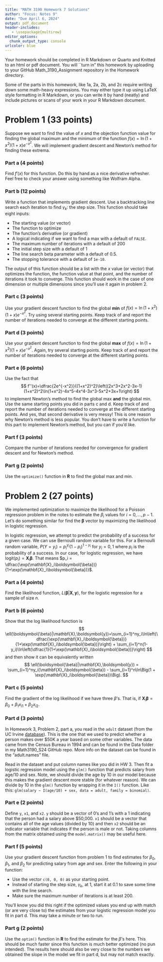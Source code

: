 ```yaml
---
title: "MATH 3190 Homework 7 Solutions"
author: "Focus: Notes 9"
date: "Due April 6, 2024"
output: pdf_document
header-includes:
   - \usepackage{multirow}
editor_options: 
  chunk_output_type: console
urlcolor: blue
---
```


Your homework should be completed in R Markdown or Quarto and Knitted to an html or pdf document. You will ``turn in" this homework by uploading to your GitHub Math_3190_Assignment repository in the Homework directory.

Some of the parts in this homework, like 1a, 2a, 2b, and 2c require writing down some math-heavy expressions. You may either type it up using LaTeX style formatting in R Markdown, or you can write it by hand (neatly) and include pictures or scans of your work in your R Markdown document. 

# Problem 1 (33 points)

Suppose we want to find the value of $x$ and the objection function value for finding the global maximum and the minimum of the function $f(x)=\ln(1+x^2)(1+x)e^{-x^2}$. We will implement gradient descent and Newton's method for finding these extrema.

### Part a (4 points)
Find $f'(x)$ for this function. Do this by hand as a nice derivative refresher. Feel free to check your answer using something like Wolfram Alpha. 


### Part b (12 points)
Write a function that implements gradient descent. Use a backtracking line search each iteration to find $\gamma_k$: the step size. This function should take eight inputs: 

* The starting value (or vector)
* The function to optimize
* The function's derivative (or gradient)
* A logical indicating if we want to find a max with a default of `FALSE`.
* The maximum number of iterations with a default of 200
* The initial step size with a default of 1
* The line search beta parameter with a default of 0.5.
* The stopping tolerance with a default of `1e-10`. 

The output of this function should be a list with the $x$ value (or vector) that optimizes the function, the function value at that point, and the number of iterations it took to converge. This function should work in the case of one dimension or multiple dimensions since you'll use it again in problem 2.


### Part c (3 points)
Use your gradient descent function to find the global **min** of $f(x)=\ln(1+x^2)(1+x)e^{-x^2}$. Try using several starting points. Keep track of and report the number of iterations needed to converge at the different starting points.


### Part d (3 points)
Use your gradient descent function to find the global **max** of $f(x)=\ln(1+x^2)(1+x)e^{-x^2}$. Again, try several starting points. Keep track of and report the number of iterations needed to converge at the different starting points.


### Part e (6 points)
Use the fact that
$$
f''(x)=\dfrac{2e^{-x^2}}{(1+x^2)^2}\left((2x^3+2x^2-3x-1)(1+x^2)^2\ln(1+x^2)-4x^5-4x^4-3x^3-5x^2+3x+1\right)
$$
to implement Newton's method to find the global max **and** the global min. Use the same starting points you did in parts c and d. Keep track of and report the number of iterations needed to converge at the different starting points. And yes, that second derivative is very messy! This is one reason why Newton's method is less popular. You don't have to write a function for this part to implement Newton's method, but you can if you'd like.


### Part f (3 points)
Compare the number of iterations needed for convergence for gradient descent and for Newton's method. 


### Part g (2 points)
Use the `optimize()` function in **R** to find the global max and min. 



# Problem 2 (27 points)

We implemented optimization to maximize the likelihood for a Poisson regression problem in the notes to estimate the $\beta_i$ values for $i=0,\dots,p-1$. Let's do something similar for find the $\boldsymbol{\beta}$ vector by maximizing the likelihood in logistic regression.

In logistic regression, we attempt to predict the probability of a success for a given case. We can use Bernoulli random variable for this. For a Bernoulli random variable, $P(Y=y_i) = p_i^{y_i}(1-p_i)^{1-y_i}$ for $y_i=0,1$ where $p_i$ is the probability of a success. In our case, for logistic regression, we have $\text{logit}(p_i)=\mathbf{X}_i\boldsymbol{\beta}$. That means $p_i = \dfrac{\exp(\mathbf{X}_i\boldsymbol{\beta})}{1+\exp(\mathbf{X}_i\boldsymbol{\beta})}$.

### Part a (4 points)
Find the likelihood function, $L(\boldsymbol{\beta}|\mathbf{X},\boldsymbol{y})$, for the logistic regression for a sample of size $n$. 


### Part b (6 points)
Show that the log likelihood function is
$$
\ell(\boldsymbol{\beta}|\mathbf{X},\boldsymbol{y})=\sum_{i=1}^ny_i\ln\left(\dfrac{\exp(\mathbf{X}_i\boldsymbol{\beta})}{1+\exp(\mathbf{X}_i\boldsymbol{\beta})}\right) + \sum_{i=1}^n(1-y_i)\ln\left(\dfrac{1}{1+\exp(\mathbf{X}_i\boldsymbol{\beta})}\right)
$$
and then show it can be equivalently written 
$$
\ell(\boldsymbol{\beta}|\mathbf{X},\boldsymbol{y}) = \sum_{i=1}^ny_i(\mathbf{X}_i\boldsymbol{\beta}) - \sum_{i=1}^n\ln\Big(1 + \exp(\mathbf{X}_i\boldsymbol{\beta})\Big).
$$


### Part c (5 points)
Find the gradient of the log likelihood if we have three $\beta$'s. That is, if $\mathbf{X}_i\boldsymbol{\beta}=\beta_0+\beta_1x_{i1}+\beta_2x_{i2}$.


### Part d (3 points)
In Homework 3, Problem 2, part a, you read in the `adult` dataset (from the UC Irvine [database](https://archive.ics.uci.edu/dataset/2/adult)). This is the one that we used to predict whether a person makes over $50K a year based on some other variables. The data came from the Census Bureau in 1994 and can be found in the Data folder in my Math3190_S24 GitHub repo. More info on the dataset can be found in the "adult.names" file.

Read in the dataset and put column names like you did in HW 3. Then fit a logistic regression model using the `glm()` function that predicts salary from age/10 and sex. Note, we should divide the age by 10 in our model because this makes the gradient descent more stable (for whatever reason). We can divide by 10 in the `glm()` function by wrapping it in the `I()` function. Like this: `glm(salary ~ I(age/10) + sex, data = adult, family = binomial)`.


### Part e (2 points)
Define `y`, `x1`, and `x2`. `y` should be a vector of 0's and 1's with a 1 indicating that the person had a salary above $50,000. `x1` should be a vector that contains all of the age values (divided by 10) and then `x2` should be an indicator variable that indicates if the person is male or not. Taking columns from the matrix obtained using the `model.matrix()` may be useful here.


### Part f (5 points)
Use your gradient descent function from problem 1 to find estimates for $\beta_0$, $\beta_1$, and $\beta_2$ for predicting salary from age and sex. Enter the following in your function:

* Use the vector `c(0, 0, 0)` as your starting point.
* Instead of starting the step size, $\gamma_k$, at 1, start it at 0.1 to save some time with the line search.
* Make sure the maximum number of iterations is at least 200. 

You'll know you did this right if the optimized values you end up with match (or are very close to) the estimates from your logistic regression model you fit in part d. This may take a minute or two to run.


### Part g (2 points)
Use the `optim()` function in **R** to find the estimate for the $\beta$'s here. This should be much faster since this function is much better optimized (no pun intended). The results here should also be very close to the numbers we obtained the slope in the model we fit in part d, but may not match exactly.

